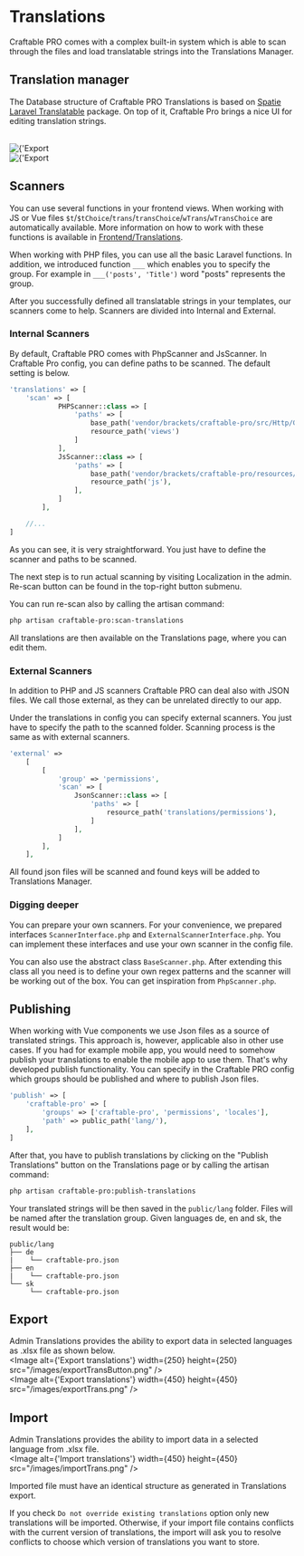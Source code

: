 
# Translations

Craftable PRO comes with a complex built-in system which is able to scan through the files and load translatable strings into the Translations Manager.

## Translation manager
The Database structure of Craftable PRO Translations is based on [Spatie Laravel Translatable](https://spatie.be/docs/laravel-translatable) package. On top of it, Craftable Pro brings a nice UI for editing translation strings.

<br />
<Image alt={'Export translations'} width={850} height={850} src="/images/transManager1.png" />
<br />
<Image alt={'Export translations'} width={850} height={850} src="/images/transManager2.png" />

## Scanners

You can use several functions in your frontend views. When working with JS or Vue files `$t`/`$tChoice`/`trans`/`transChoice`/`wTrans`/`wTransChoice` are automatically available. More information on how to work with these functions is available in [Frontend/Translations](/frontend/translations).

When working with PHP files, you can use all the basic Laravel functions. In addition, we introduced function `___` which enables you to specify the group. For example in `___('posts', 'Title')` word "posts" represents the group.

After you successfully defined all translatable strings in your templates, our scanners come to help. Scanners are divided into Internal and External.

### Internal Scanners

By default, Craftable PRO comes with PhpScanner and JsScanner. In Craftable Pro config, you can define paths to be scanned. The default setting is below.

```php filename="config/craftable-pro.php"
'translations' => [
    'scan' => [
            PHPScanner::class => [
                'paths' => [
                    base_path('vendor/brackets/craftable-pro/src/Http/Controllers'),
                    resource_path('views')
                ]
            ],
            JsScanner::class => [
                'paths' => [
                    base_path('vendor/brackets/craftable-pro/resources/js'),
                    resource_path('js'),
                ],
            ]
        ],

    //...
]
```

As you can see, it is very straightforward. You just have to define the scanner and paths to be scanned.

The next step is to run actual scanning by visiting Localization in the admin. Re-scan button can be found in the top-right button submenu.

You can run re-scan also by calling the artisan command:

```bash copy
php artisan craftable-pro:scan-translations
```

All translations are then available on the Translations page, where you can edit them.

### External Scanners

In addition to PHP and JS scanners Craftable PRO can deal also with JSON files. We call those external, as they can be unrelated directly to our app.

Under the translations in config you can specify external scanners. You just have to specify the path to the scanned folder. Scanning process is the same as with external scanners.

```php filename="config/craftable-pro.php"
'external' =>
    [
        [
            'group' => 'permissions',
            'scan' => [
                JsonScanner::class => [
                    'paths' => [
                        resource_path('translations/permissions'),
                    ]
                ],
            ]
        ],
    ],
```

All found json files will be scanned and found keys will be added to Translations Manager.

### Digging deeper

You can prepare your own scanners. For your convenience, we prepared interfaces `ScannerInterface.php` and `ExternalScannerInterface.php`. You can implement these interfaces and use your own scanner in the config file.

You can also use the abstract class `BaseScanner.php`. After extending this class all you need is to define your own regex patterns and the scanner will be working out of the box. You can get inspiration from `PhpScanner.php`.

## Publishing

When working with Vue components we use Json files as a source of translated strings. This approach is, however, applicable also in other use cases. If you had for example mobile app, you would need to somehow publish your translations to enable the mobile app to use them. That's why developed publish functionality.
You can specify in the Craftable PRO config which groups should be published and where to publish Json files.

```php filename="config/craftable-pro.php"
'publish' => [
    'craftable-pro' => [
        'groups' => ['craftable-pro', 'permissions', 'locales'],
        'path' => public_path('lang/'),
    ],
]
```

After that, you have to publish translations by clicking on the "Publish Translations" button on the Translations page or by calling the artisan command:

```bash copy
php artisan craftable-pro:publish-translations
```

Your translated strings will be then saved in the `public/lang` folder. Files will be named after the translation group. Given languages de, en and sk, the result would be:

```
public/lang
├── de
|    └── craftable-pro.json
├── en
|    └── craftable-pro.json
└── sk
     └── craftable-pro.json
```

## Export

Admin Translations provides the ability to export data in selected languages as .xlsx file as shown below.
<br />
<Image alt={'Export translations'} width={250} height={250} src="/images/exportTransButton.png" />
<br />
<Image alt={'Export translations'} width={450} height={450} src="/images/exportTrans.png" />

## Import

Admin Translations provides the ability to import data in a selected language from .xlsx file.
<br />
<Image alt={'Import translations'} width={450} height={450} src="/images/importTrans.png" />

<Callout type="warning">
    Imported file must have an identical structure as generated in Translations export.
</Callout>

If you check `Do not override existing translations` option only new translations will be imported. Otherwise, if your import file contains conflicts with the current version of translations, the import will ask you to resolve conflicts to choose which version of translations you want to store.